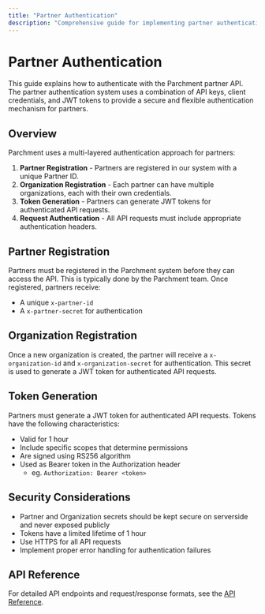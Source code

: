 ```yaml
---
title: "Partner Authentication"
description: "Comprehensive guide for implementing partner authentication"
---
```


# Partner Authentication

This guide explains how to authenticate with the Parchment partner API. The partner authentication system uses a combination of API keys, client credentials, and JWT tokens to provide a secure and flexible authentication mechanism for partners.

## Overview

Parchment uses a multi-layered authentication approach for partners:

1. **Partner Registration** - Partners are registered in our system with a unique Partner ID.
2. **Organization Registration** - Each partner can have multiple organizations, each with their own credentials.
3. **Token Generation** - Partners can generate JWT tokens for authenticated API requests.
4. **Request Authentication** - All API requests must include appropriate authentication headers.

## Partner Registration

Partners must be registered in the Parchment system before they can access the API. This is typically done by the Parchment team. Once registered, partners receive:

- A unique `x-partner-id`
- A `x-partner-secret` for authentication

## Organization Registration

Once a new organization is created, the partner will receive a `x-organization-id` and `x-organization-secret` for authentication. This secret is used to generate a JWT token for authenticated API requests.

## Token Generation

Partners must generate a JWT token for authenticated API requests. Tokens have the following characteristics:

- Valid for 1 hour
- Include specific scopes that determine permissions
- Are signed using RS256 algorithm
- Used as Bearer token in the Authorization header
  - eg. `Authorization: Bearer <token>`

## Security Considerations

- Partner and Organization secrets should be kept secure on serverside and never exposed publicly
- Tokens have a limited lifetime of 1 hour
- Use HTTPS for all API requests
- Implement proper error handling for authentication failures

## API Reference

For detailed API endpoints and request/response formats, see the [API Reference](/api-reference/endpoint/v1/token).
